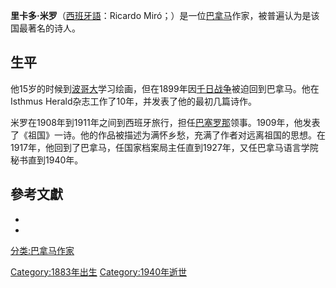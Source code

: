 
'''里卡多·米罗'''（[[西班牙語|西班牙語]]：Ricardo Miró；{{bd|1883年|11月5日|1940年|3月2日}}）是一位[[巴拿马|巴拿马]]作家，被普遍认为是该国最著名的诗人。

==生平==
他15岁的时候到[[波哥大|波哥大]]学习绘画，但在1899年因[[千日战争|千日战争]]被迫回到巴拿马。他在Isthmus Herald杂志工作了10年，并发表了他的最初几篇诗作。

米罗在1908年到1911年之间到西班牙旅行，担任[[巴塞罗那|巴塞罗那]]领事。1909年，他发表了《祖国》一诗。他的作品被描述为满怀乡愁，充满了作者对远离祖国的思想。在1917年，他回到了巴拿马，任国家档案局主任直到1927年，又任巴拿马语言学院秘书直到1940年。

== 參考文獻 ==
* {{cite book |first= Mike |last= Daniel Balderston |title= Encyclopedia of Latin American and Caribbean Literature, 1900-2003 |publisher= Routledge |year= 2004 |pages= 666 |url= http://books.google.com/books?id=gamNThQUZvEC&pg=PA356&lpg=PA356&dq=ricardo+mir%C3%B3+poet&source=web&ots=oTAnsTKfUM&sig=kbZv1Hbd7zC2IvxkMfu7oP4RFQc |isbn= 0-415-30687-6}}
* {{cite book |first= Enrique |last= Anderson-Imbert |title= Spanish American Literature: A History |publisher= Wayne State University Press |year= 1969 |url= http://books.google.com/books?id=v9tA3qFW27EC&pg=PA471&lpg=PA471&dq=ricardo+mir%C3%B3+poet&source=web&ots=qJhqpr6tlD&sig=hP-qnC-_xvn7brpS_U73U0UI6QE |isbn= 0-8143-1388-4}}
{{Authority control}}

{{作家小作品}}

[[Category:1883年出生|Category:1883年出生]]
[[Category:1940年逝世|Category:1940年逝世]]
[[分类:巴拿马作家|分类:巴拿马作家]]